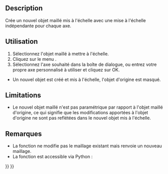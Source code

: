 <languages/>

{{Docnav/fr
|[[OpenSCAD_MirrorMeshFeature/fr|Miroir du maillage]]
|[[OpenSCAD_ResizeMeshFeature/fr|Redimensionner le maillage]]
|[[OpenSCAD_Workbench/fr|Atelier OpenSCAD]]
|IconL=OpenSCAD_MirrorMeshFeature.svg
|IconR=OpenSCAD_ResizeMeshFeature.svg
|IconC=Workbench_OpenSCAD.svg
}}

{{GuiCommand/fr
|Name=OpenSCAD ScaleMeshFeature
|Name/fr=OpenSCAD Mise à l'échelle du maillage
|MenuLocation=OpenSCAD → Mettre à l'échelle le maillage
|Workbenches=[[OpenSCAD_Workbench/fr|OpenSCAD]]
|SeeAlso=[[Mesh_Scale/fr|Mesh Échelle]]
}}

==Description== 

Crée un nouvel objet maillé mis à l'échelle avec une mise à l'échelle indépendante pour chaque axe.

==Utilisation== 

# Sélectionnez l'objet maillé à mettre à l'échelle.
# Cliquez sur le menu {{KEY|OpenSCAD → Mettre à l'échelle le maillage}}.
# Sélectionnez l'axe souhaité dans la boîte de dialogue, ou entrez votre propre axe personnalisé à utiliser et cliquez sur OK.
* Un nouvel objet est créé et mis à l'échelle, l'objet d'origine est masqué.

==Limitations== 

* Le nouvel objet maillé n'est pas paramétrique par rapport à l'objet maillé d'origine, ce qui signifie que les modifications apportées à l'objet d'origine ne sont pas reflétées dans le nouvel objet mis à l'échelle.

==Remarques== 

* La fonction ne modifie pas le maillage existant mais renvoie un nouveau maillage.
* La fonction est accessible via Python :

{{Code|code=
import OpenSCADUtils
import Mesh
#this assumes an existing object in the document named "Mesh" that you wish to scale
original_mesh = App.ActiveDocument.Mesh
scaled_mesh = OpenSCADUtils.scalemesh(original_mesh.Mesh, FreeCAD.Base.Vector(1,0,0))
Mesh.show(scaled_mesh)
}}


{{Docnav/fr
|[[OpenSCAD_MirrorMeshFeature/fr|Miroir du maillage]]
|[[OpenSCAD_ResizeMeshFeature/fr|Redimensionner le maillage]]
|[[OpenSCAD_Workbench/fr|Atelier OpenSCAD]]
|IconL=OpenSCAD_MirrorMeshFeature.svg
|IconR=OpenSCAD_ResizeMeshFeature.svg
|IconC=Workbench_OpenSCAD.svg
}}

{{OpenSCAD_Tools_navi{{#translation:}}}}
{{Userdocnavi{{#translation:}}}}